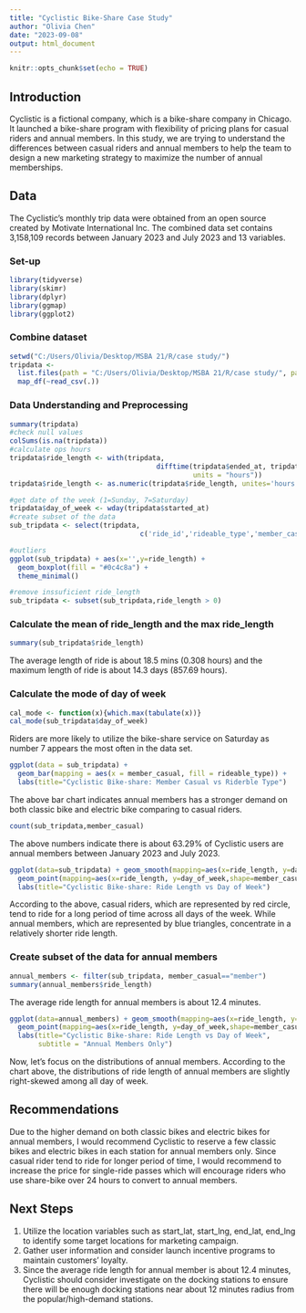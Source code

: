 ---
title: "Cyclistic Bike-Share Case Study"
author: "Olivia Chen"
date: "2023-09-08"
output: html_document
---

```{r setup, include=FALSE}
knitr::opts_chunk$set(echo = TRUE)
```

## Introduction
Cyclistic is a fictional company, which is a bike-share company in Chicago. It launched a bike-share program with flexibility of pricing plans for casual riders and annual members. In this study, we are trying to understand the differences between casual riders and annual members to help the team to design a new marketing strategy to maximize the number of annual memberships.


## Data
The Cyclistic's monthly trip data were obtained from an open source created by Motivate International Inc. The combined data set contains 3,158,109 records between January 2023 and July 2023 and 13 variables. 

### Set-up

```{r, message = FALSE, warning= FALSE}
library(tidyverse)
library(skimr)
library(dplyr)
library(ggmap)
library(ggplot2)
```

### Combine dataset

```{r pressure, message = FALSE, warning= FALSE}
setwd("C:/Users/Olivia/Desktop/MSBA 21/R/case study/")
tripdata <- 
  list.files(path = "C:/Users/Olivia/Desktop/MSBA 21/R/case study/", pattern = "*.csv") %>% 
  map_df(~read_csv(.))
```

### Data Understanding and Preprocessing
```{r warning= FALSE}
summary(tripdata)
#check null values
colSums(is.na(tripdata))
#calculate ops hours
tripdata$ride_length <- with(tripdata, 
                                    difftime(tripdata$ended_at, tripdata$started_at,
                                             units = "hours"))
tripdata$ride_length <- as.numeric(tripdata$ride_length, unites='hours')

#get date of the week (1=Sunday, 7=Saturday)
tripdata$day_of_week <- wday(tripdata$started_at)
#create subset of the data
sub_tripdata <- select(tripdata,
                                c('ride_id','rideable_type','member_casual','ride_length','day_of_week'))

#outliers
ggplot(sub_tripdata) + aes(x='',y=ride_length) +
  geom_boxplot(fill = "#0c4c8a") +
  theme_minimal()

#remove inssuficient ride_length
sub_tripdata <- subset(sub_tripdata,ride_length > 0)
```

### Calculate the mean of ride_length and the max ride_length
```{r}
summary(sub_tripdata$ride_length)
```
The average length of ride is about 18.5 mins (0.308 hours) and the maximum length of ride is about 14.3 days (857.69 hours).

### Calculate the mode of day of week
```{r}
cal_mode <- function(x){which.max(tabulate(x))}
cal_mode(sub_tripdata$day_of_week)
```
Riders are more likely to utilize the bike-share service on Saturday as number 7 appears the most often in the data set.


```{r}
ggplot(data = sub_tripdata) +
  geom_bar(mapping = aes(x = member_casual, fill = rideable_type)) +
  labs(title="Cyclistic Bike-share: Member Casual vs Riderble Type")
```

The above bar chart indicates annual members has a stronger demand on both classic bike and electric bike comparing to casual riders.

```{r}
count(sub_tripdata,member_casual)
```
The above numbers indicate there is about 63.29% of Cyclistic users are annual members between January 2023 and July 2023. 

```{r}
ggplot(data=sub_tripdata) + geom_smooth(mapping=aes(x=ride_length, y=day_of_week), method = "gam")+
  geom_point(mapping=aes(x=ride_length, y=day_of_week,shape=member_casual, color = member_casual )) +
  labs(title="Cyclistic Bike-share: Ride Length vs Day of Week")
```

According to the above, casual riders, which are represented by red circle, tend to ride for a long period of time across all days of the week. While annual members, which are represented by blue triangles, concentrate in a relatively shorter ride length.  

### Create subset of the data for annual members
```{r}
annual_members <- filter(sub_tripdata, member_casual=="member")
summary(annual_members$ride_length)
```
The average ride length for annual members is about 12.4 minutes. 

```{r}
ggplot(data=annual_members) + geom_smooth(mapping=aes(x=ride_length, y=day_of_week), method = "gam")+
  geom_point(mapping=aes(x=ride_length, y=day_of_week,shape=member_casual )) +
  labs(title="Cyclistic Bike-share: Ride Length vs Day of Week",
       subtitle = "Annual Members Only")
```

Now, let's focus on the distributions of annual members. According to the chart above, the distributions of ride length of annual members are slightly right-skewed among all day of week. 


## Recommendations
Due to the higher demand on both classic bikes and electric bikes for annual members, I would recommend Cyclistic to reserve a few classic bikes and electric bikes in each station for annual members only. 
Since casual rider tend to ride for longer period of time, I would recommend to increase the price for single-ride passes which will encourage riders who use share-bike over 24 hours to convert to annual members.



## Next Steps
1) Utilize the location variables such as start_lat, start_lng, end_lat, end_lng to identify some target locations for marketing campaign.
2) Gather user information and consider launch incentive programs to maintain customers' loyalty. 
3) Since the average ride length for annual member is about 12.4 minutes, Cyclistic should consider investigate on the docking stations to ensure there will be enough docking stations near about 12 minutes radius from the popular/high-demand stations.